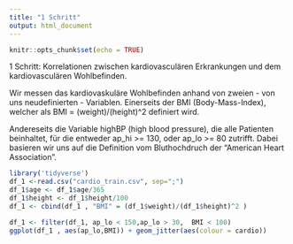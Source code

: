 ```yaml
---
title: "1 Schritt"
output: html_document
---
```


```r
knitr::opts_chunk$set(echo = TRUE)
```

1 Schritt: Korrelationen zwischen kardiovasculären Erkrankungen und dem kardiovasculären Wohlbefinden. 

Wir messen das kardiovaskuläre Wohlbefinden anhand von zweien - von uns neudefinierten - Variablen. Einerseits der BMI (Body-Mass-Index), welcher als BMI = (weight)/(height)^2 definiert wird. 

Andereseits die Variable highBP (high blood pressure), die alle Patienten beinhaltet, für die entweder ap_hi >= 130, oder ap_lo >= 80 zutrifft. Dabei basieren wir uns auf die Definition vom Bluthochdruch der "American Heart  Association". 



```r
library('tidyverse')
df_1 <-read.csv("cardio_train.csv", sep=";")
df_1$age <- df_1$age/365
df_1$height <- df_1$height/100
df_1 <- cbind(df_1 , "BMI" = (df_1$weight)/(df_1$height)^2 )

df_1 <- filter(df_1, ap_lo < 150,ap_lo > 30,  BMI < 100)
ggplot(df_1 , aes(ap_lo,BMI)) + geom_jitter(aes(colour = cardio))




```

